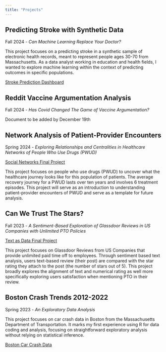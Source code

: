 ```yaml
---
title: "Projects"
---
```


## Predicting Stroke with Synthetic Data
Fall 2024 - *Can Machine Learning Replace Your Doctor?*

This project focuses on a predicting stroke in a synthetic sample of electronic health records, meant to represent people ages 30-70 from Massachusetts. As a data analyst working in education and health fields, I wanted to explore machine learning within the context of predicting outcomes in specific populations. 

<a href="files/dashboard.html"
target="_blank">Stroke Prediction Dashboard</a>

## Reddit Vaccine Argumentation Analysis
Fall 2024 - *Has Covid Changed The Game of Vaccine Argumentation?*

Document to be added by December 19th

## Network Analysis of Patient-Provider Encounters
Spring 2024 - *Exploring Relationships and Centralities in Healthcare Networks of People Who Use Drugs (PWUD)*

<a href="files/Sue-Ellen_Duffy_SN_Spring_2024.svg"
target="_blank">Social Networks Final Project</a>

This project focuses on people who use drugs (PWUD) to uncover what the healthcare journey looks like for this population of patients. The average recovery journey for a PWUD lasts over ten years and involves 6 treatment episodes. This project will serve as an introduction to understanding patient-provider encounters of PWUD and serve as a template for future analysis.


## Can We Trust The Stars?
Fall 2023 - *A Sentiment-Based Exploration of Glassdoor Reviews in US Companies with Unlimited PTO Policies*

<a href="files/Sue-Ellen_Duffy_TAD_Fall_2023.svg"
target="_blank">Text as Data Final Project</a>

This project focuses on Glassdoor Reviews from US Companies that provide unlimited paid time off to employees. Through sentiment based text analysis, users text-based review (their post) are compared with the star rating they attach to the post (the number of stars out of 5). This project broadly explores the alignment of text and numerical rating as well more specifically exploring users satisfaction when mentioning PTO in their review.


## Boston Crash Trends 2012-2022
Spring 2023 - *An Exploratory Data Analysis*

This project focuses on car crash data in Boston from the Massachusetts Department of Transportation. It marks my first experience using R for data coding and analysis, focusing on straightforward exploratory analysis without relying on statistical inference. 

<a href="https://dacss.github.io/601_Spring_2023/posts/Sue-EllenDuffy_Final_Project.html" target="_blank">Boston Car Crash Data </a>


